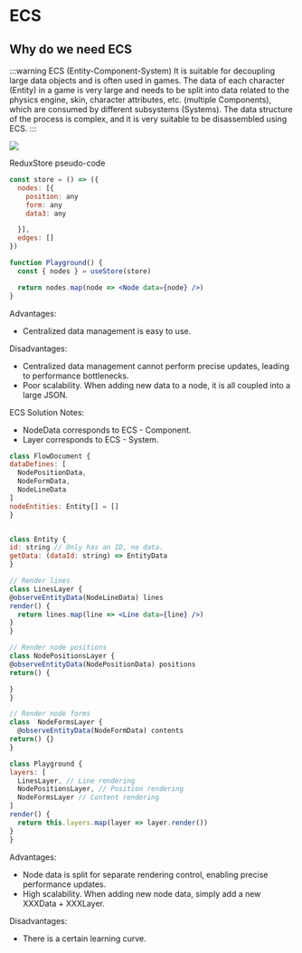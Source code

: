 # ECS

## Why do we need ECS

:::warning ECS (Entity-Component-System)
It is suitable for decoupling large data objects and is often used in games. The data of each character (Entity) in a game is very large and needs to be split into data related to the physics engine, skin, character attributes, etc. (multiple Components), which are consumed by different subsystems (Systems). The data structure of the process is complex, and it is very suitable to be disassembled using ECS.
:::

<img loading="lazy" className="invert-img" src="/ecs.png"/>

ReduxStore pseudo-code
```jsx pure
const store = () => ({
  nodes: [{
    position: any
    form: any
    data3: any

  }],
  edges: []
})

function Playground() {
  const { nodes } = useStore(store)

  return nodes.map(node => <Node data={node} />)
}
```
Advantages:
- Centralized data management is easy to use.

Disadvantages:
- Centralized data management cannot perform precise updates, leading to performance bottlenecks.
- Poor scalability. When adding new data to a node, it is all coupled into a large JSON.

ECS Solution
Notes:
- NodeData corresponds to ECS - Component.
- Layer corresponds to ECS - System.
```jsx pure
class FlowDocument {
dataDefines: [
  NodePositionData,
  NodeFormData,
  NodeLineData
]
nodeEntities: Entity[] = []
}


class Entity {
id: string // Only has an ID, no data.
getData: (dataId: string) => EntityData
}

// Render lines
class LinesLayer {
@observeEntityData(NodeLineData) lines
render() {
  return lines.map(line => <Line data={line} />)
}
}

// Render node positions
class NodePositionsLayer {
@observeEntityData(NodePositionData) positions
return() {

}
}

// Render node forms
class  NodeFormsLayer {
  @observeEntityData(NodeFormData) contents
return() {}
}

class Playground {
layers: [
  LinesLayer, // Line rendering
  NodePositionsLayer, // Position rendering
  NodeFormsLayer // Content rendering
]
render() {
  return this.layers.map(layer => layer.render())
}
}
```
Advantages:
- Node data is split for separate rendering control, enabling precise performance updates.
- High scalability. When adding new node data, simply add a new XXXData + XXXLayer.

Disadvantages:
- There is a certain learning curve.
